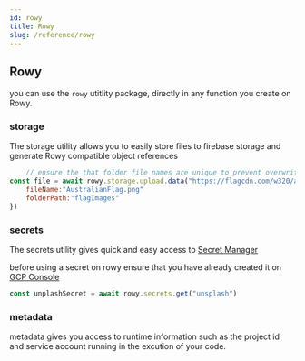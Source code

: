 ```yaml
---
id: rowy 
title: Rowy
slug: /reference/rowy
---
```


## Rowy

you can use the `rowy` utitlity package, directly in any function you create on Rowy.

### storage
The storage utility allows you to easily store files to firebase storage and generate Rowy compatible object references
```javascript
    // ensure the that folder file names are unique to prevent overwriting existing files
const file = await rowy.storage.upload.data("https://flagcdn.com/w320/au.png",{
    fileName:"AustralianFlag.png"
    folderPath:"flagImages"
})


```

### secrets
The secrets utility gives quick and easy access to [Secret Manager](https://cloud.google.com/secretManager)

before using a secret on rowy ensure that you have already created it on [GCP Console](https://console.cloud.google.com/security/secret-manager)
```javascript
const unplashSecret = await rowy.secrets.get("unsplash")
```

### metadata
metadata gives you access to runtime information such as the project id and service account running in the excution of your code.
